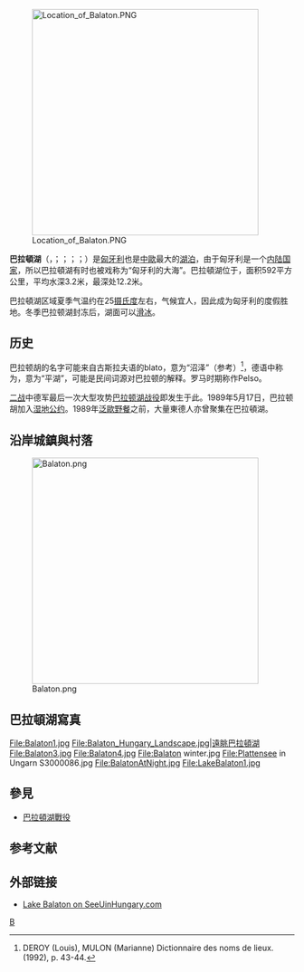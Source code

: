 {{Infobox_lake
|湖泊名稱 = 巴拉頓湖<br />{{lang|hu|Balaton}}
|湖泊照片 = Balaton.jpeg
|湖泊照片標題 =衛星照片
|測深圖 =
|測深圖標題 =
|座標 = {{coord|46|5|N|17|44|E|type:waterbody_region:hu}}
|湖泊類別 = 裂谷湖
|流入 = 薩拉河(Zala)
|流出 = 西奧河(Sió)
|集水區面積 = 5,181平方公里
|集水區國家 = [[匈牙利|匈牙利]]
|湖泊長度 = 77公里
|湖泊闊度 = 14公里
|湖泊面積 = 592平方公里
|平均深度 = 3.2米
|最深深度 = 12.2米
|水體體積 = 1.9立方公里
|湖水停留時間 =
|湖岸線長度 = 約236公里
|海拔高度 = 104.8米
|湖中島嶼 =
|湖邊城鎮 =
}}
[[File:Location_of_Balaton.PNG|400px]]

'''巴拉頓湖'''（{{lang-hu|Balaton}}，{{IPA-hu|ˈbɒlɒton}}；{{lang-de|Plattensee}}；{{lang-sh|Blatno jezero}}；{{lang-sk|Blatenské jazero}}；{{lang-la|Lacus Pelso}}）是[[匈牙利|匈牙利]]也是[[中歐|中歐]]最大的[[湖泊|湖泊]]，由于匈牙利是一个[[内陆国家|内陆国家]]，所以巴拉頓湖有时也被戏称为“匈牙利的大海”。巴拉頓湖位于{{coord|46|50|N|17|44|E}}，面积592平方公里，平均水深3.2米，最深处12.2米。

巴拉頓湖区域夏季气温约在25[[摄氏度|摄氏度]]左右，气候宜人，因此成为匈牙利的度假胜地。冬季巴拉顿湖封冻后，湖面可以[[滑冰|滑冰]]。

==历史==
巴拉顿胡的名字可能来自古斯拉夫语的blato，意为“沼泽”（参考{{lang-ru|болото}}）<ref>DEROY (Louis), MULON (Marianne) Dictionnaire des noms de lieux. (1992), p. 43-44.</ref>，德语中称为{{lang|de|Plattensee}}，意为“平湖”，可能是民间词源对巴拉顿的解释。罗马时期称作Pelso。

[[二战|二战]]中德军最后一次大型攻势[[巴拉顿湖战役|巴拉顿湖战役]]即发生于此。1989年5月17日，巴拉顿胡加入[[湿地公约|湿地公约]]。1989年[[泛歐野餐|泛歐野餐]]之前，大量東德人亦曾聚集在巴拉頓湖。

== 沿岸城鎮與村落 ==
[[File:Balaton.png|400px]]

== 巴拉頓湖寫真 ==
<gallery>
File:Balaton1.jpg
File:Balaton_Hungary_Landscape.jpg|遠眺巴拉頓湖
File:Balaton3.jpg
File:Balaton4.jpg
File:Balaton winter.jpg
File:Plattensee in Ungarn S3000086.jpg
File:BalatonAtNight.jpg
File:LakeBalaton1.jpg
</gallery>

== 參見 ==
* [[巴拉頓湖戰役|巴拉頓湖戰役]]

== 参考文献 ==
{{Reflist}}

== 外部链接 ==
{{Commonscat|Balaton}}
* [https://web.archive.org/web/20130226112158/http://www.seeuinhungary.com/destinations/balaton.htm Lake Balaton on SeeUinHungary.com]{{en icon}}

[[Category:匈牙利湖泊|B]]
